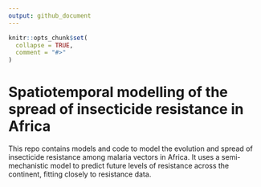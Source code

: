 ```yaml
---
output: github_document
---
```


<!-- README.md is generated from README.Rmd. Please edit that file -->

```r
knitr::opts_chunk$set(
  collapse = TRUE,
  comment = "#>"
)
```

# Spatiotemporal modelling of the spread of insecticide resistance in Africa

This repo contains models and code to model the evolution and spread of insecticide resistance among malaria vectors in Africa. It uses a semi-mechanistic model to predict future levels of resistance across the continent, fitting closely to resistance data. 
